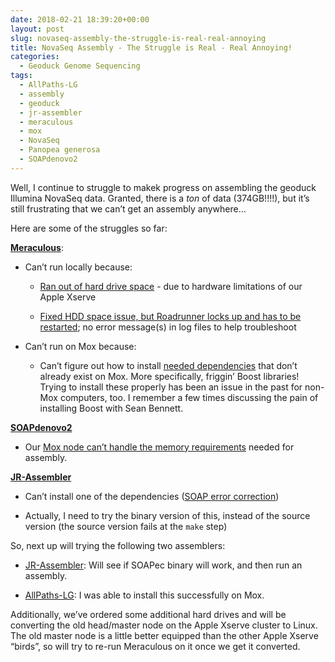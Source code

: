```yaml
---
date: 2018-02-21 18:39:20+00:00
layout: post
slug: novaseq-assembly-the-struggle-is-real-real-annoying
title: NovaSeq Assembly - The Struggle is Real - Real Annoying!
categories:
  - Geoduck Genome Sequencing
tags:
  - AllPaths-LG
  - assembly
  - geoduck
  - jr-assembler
  - meraculous
  - mox
  - NovaSeq
  - Panopea generosa
  - SOAPdenovo2
---
```


Well, I continue to struggle to makek progress on assembling the geoduck Illumina NovaSeq data. Granted, there is a _ton_ of data (374GB!!!!), but it's still frustrating that we can't get an assembly anywhere...

Here are some of the struggles so far:

**[Meraculous](https://1ofdmq2n8tc36m6i46scovo2e.wpengine.netdna-cdn.com/wp-content/uploads/2014/12/Manual.pdf)**:





  * Can't run locally because:



    * [Ran out of hard drive space](https://robertslab.github.io/sams-notebook/2018/02/05/novaseq-assembly-trimmed-geoduck-novaseq-with-meraculous.html) - due to hardware limitations of our Apple Xserve


    * [Fixed HDD space issue, but Roadrunner locks up and has to be restarted](https://robertslab.github.io/sams-notebook/2018/02/05/novaseq-assembly-trimmed-geoduck-novaseq-with-meraculous.html); no error message(s) in log files to help troubleshoot




  * Can't run on Mox because:



    * Can't figure out how to install [needed dependencies](https://1ofdmq2n8tc36m6i46scovo2e.wpengine.netdna-cdn.com/wp-content/uploads/2014/12/Manual.pdf) that don't already exist on Mox. More specifically, friggin' Boost libraries! Trying to install these properly has been an issue in the past for non-Mox computers, too. I remember a few times discussing the pain of installing Boost with Sean Bennett.





**[SOAPdenovo2](https://soap.genomics.org.cn/soapdenovo.html)**





  * Our [Mox node can't handle the memory requirements](https://robertslab.github.io/sams-notebook/2018/02/19/assembly-geoduck-illumina-novaseq-soapdenovo2-on-mox-fail.html) needed for assembly.



**[JR-Assembler](https://jr-assembler.iis.sinica.edu.tw/index.htm)**





  * Can't install one of the dependencies ([SOAP error correction](https://sourceforge.net/projects/soapdenovo2/files/ErrorCorrection/))


  * Actually, I need to try the binary version of this, instead of the source version (the source version fails at the `make` step)



So, next up will trying the following two assemblers:



  * [JR-Assembler](https://jr-assembler.iis.sinica.edu.tw/index.htm): Will see if SOAPec binary will work, and then run an assembly.


  * [AllPaths-LG](ftp://ftp.broadinstitute.org/pub/crd/ALLPATHS/Release-LG/AllPaths-LG_Manual.pdf): I was able to install this successfully on Mox.



Additionally, we've ordered some additional hard drives and will be converting the old head/master node on the Apple Xserve cluster to Linux. The old master node is a little better equipped than the other Apple Xserve "birds", so will try to re-run Meraculous on it once we get it converted.
